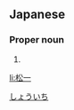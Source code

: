 ==Japanese==
{{ja-kanjitab|しょう|いち|yomi=o}}

===Proper noun===
{{ja-pos|proper|しょういち}}

# {{given name|male|lang=ja}}

[[Category:Japanese male given names|しょういち]]

[[li:松一]]